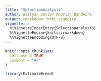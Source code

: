 ```yaml
---
title: "SelectionAnalysis"
author: Willyan Junior Adorian Bandeira
output: rmarkdown::html_vignette
vignette: >
  %\VignetteIndexEntry{SelectionAnalysis}
  %\VignetteEngine{knitr::rmarkdown}
  %\VignetteEncoding{UTF-8}
---
```


```r
knitr::opts_chunk$set(
  collapse = TRUE,
  comment = "#>"
)
```

```r
library(EstimateBreed)
```
